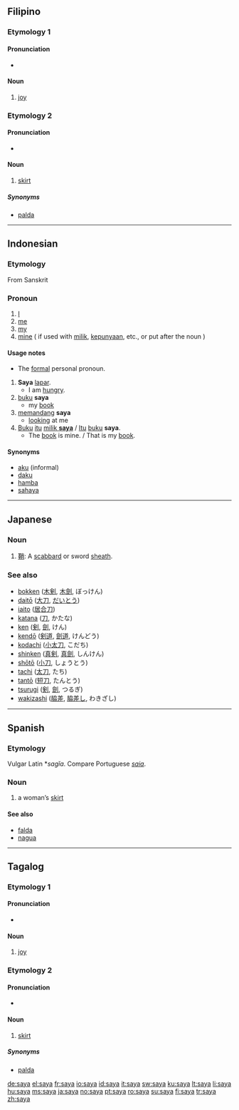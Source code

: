 ==Filipino==

===Etymology 1===

====Pronunciation====
*{{IPA|/saˈja/|lang=fil}}

====Noun====
{{infl|fil|noun}}

# [[joy]]

===Etymology 2===
{{etyl|es|fil}} {{term|saya|lang=es||skirt}}

====Pronunciation====
*{{IPA|/ˈsa.ja/|lang=fil}}

====Noun====
{{infl|fil|noun}}

# [[skirt]]

=====Synonyms=====
*[[palda]]

----

==Indonesian==

===Etymology===
From Sanskrit
{{rfscript|Devanagari}}
{{rfv|Monier William does not list a similar meaning under saya [http://students.washington.edu/prem/mw/s.html] -warning, long page. Would need more information on what Sanskrit word this came from to add the devanagari}}

===Pronoun===
{{infl|id|pronoun}}

# [[I]]
# [[me]]
# [[my]]
# [[mine]] ( if used with [[milik]], [[punya|kepunyaan]], etc., or put after the noun )

====Usage notes====
*The [[formal]] personal pronoun.

# '''Saya''' [[lapar]].
#* I am [[hungry]].
# [[buku]] '''saya'''
#* my [[book]]
# [[pandang|memandang]] '''saya'''
#* [[look]]ing at me
# [[buku|Buku]] [[itu]] <u>[[milik]] '''saya'''</u> / [[itu|Itu]] [[buku]] '''saya'''.
#* The [[book]] is mine. / That is my [[book]].

====Synonyms====
* [[aku]] (informal)
* [[daku]]
* [[hamba]]
* [[sahaya]]

----

==Japanese==

===Noun===
{{ja-noun|r|hira=さや}}

# [[鞘]]: A [[scabbard]] or sword [[sheath]].

===See also===
*[[bokken]] ([[木剣]], [[木劍]], ぼっけん)
*[[daitō]] ([[大刀]], [[だいとう]])
*[[iaito]] ([[居合刀]])
*[[katana]] ([[刀]], かたな)
*[[ken]] ([[剣]], [[劍]], けん)
*[[kendō]] ([[剣道]], [[劍道]], けんどう)
*[[kodachi]] ([[小太刀]], こだち)
*[[shinken]] ([[真剣]], [[真劍]], しんけん)
*[[shōtō]] ([[小刀]], しょうとう)
*[[tachi]] ([[太刀]], たち)
*[[tantō]] ([[短刀]], たんとう)
*[[tsurugi]] ([[剣]], [[劍]], つるぎ)
*[[wakizashi]] ([[脇差]], [[脇差し]], わきざし)

----

==Spanish==

===Etymology===
Vulgar Latin *''sagĭa''. Compare Portuguese ''[[saia]]''.

===Noun===
{{es-noun-f}}

# {{archaic|lang=es}} a woman’s [[skirt]]

====See also====
* [[falda]]
* [[nagua]]

----

==Tagalog==

===Etymology 1===

====Pronunciation====
*{{IPA|/saˈja/|lang=tl}}

====Noun====
{{infl|tl|noun}}

# [[joy]]

===Etymology 2===
{{etyl|es|tl}} {{term|saya|lang=es||skirt}}

====Pronunciation====
*{{IPA|/ˈsa.ja/|lang=tl}}

====Noun====
{{infl|tl|noun}}

# [[skirt]]

=====Synonyms=====
*[[palda]]

[[de:saya]]
[[el:saya]]
[[fr:saya]]
[[io:saya]]
[[id:saya]]
[[it:saya]]
[[sw:saya]]
[[ku:saya]]
[[lt:saya]]
[[li:saya]]
[[hu:saya]]
[[ms:saya]]
[[ja:saya]]
[[no:saya]]
[[pt:saya]]
[[ro:saya]]
[[su:saya]]
[[fi:saya]]
[[tr:saya]]
[[zh:saya]]